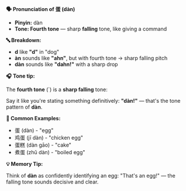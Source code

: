 **🗣️ Pronunciation of 蛋 (dàn)**

- **Pinyin:** dàn
- **Tone: Fourth tone** — sharp **falling** tone, like giving a command

**🔤 Breakdown:**

- **d** like **"d"** in "dog"
- **àn** sounds like **"ahn"**, but with fourth tone → sharp falling pitch
- **dàn** sounds like **"dahn!"** with a sharp drop

**🎧 Tone tip:**

The **fourth tone** (`) is a **sharp falling** tone:

Say it like you're stating something definitively: **"dàn!"** — that's the tone pattern of **dàn**.

**📝 Common Examples:**

- 蛋 (dàn) - "egg"
- 鸡蛋 (jī dàn) - "chicken egg"
- 蛋糕 (dàn gāo) - "cake"
- 煮蛋 (zhǔ dàn) - "boiled egg"

**💡 Memory Tip:**

Think of **dàn** as confidently identifying an egg: "That's an egg!" — the falling tone sounds
decisive and clear.
